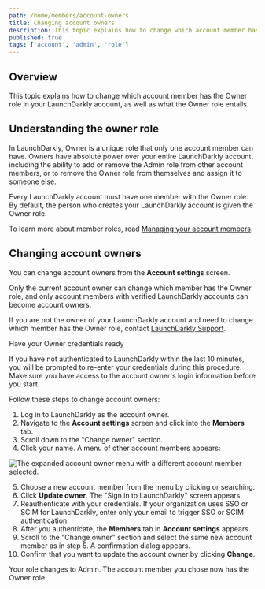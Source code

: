 ```yaml
---
path: /home/members/account-owners
title: Changing account owners
description: This topic explains how to change which account member has the Owner role in your LaunchDarkly account, as well as what the Owner role entails.
published: true
tags: ['account', 'admin', 'role']
---
```


## Overview

This topic explains how to change which account member has the Owner role in your LaunchDarkly account, as well as what the Owner role entails.

## Understanding the owner role

In LaunchDarkly, Owner is a unique role that only one account member can have. Owners have absolute power over your entire LaunchDarkly account, including the ability to add or remove the Admin role from other account members, or to remove the Owner role from themselves and assign it to someone else.

Every LaunchDarkly account must have one member with the Owner role. By default, the person who creates your LaunchDarkly account is given the Owner role.

To learn more about member roles, read [Managing your account members](/home/members/managing).

## Changing account owners

You can change account owners from the **Account settings** screen.

Only the current account owner can change which member has the Owner role, and only account members with verified LaunchDarkly accounts can become account owners.

If you are not the owner of your LaunchDarkly account and need to change which member has the Owner role, contact [LaunchDarkly Support](https://support.launchdarkly.com/hc/en-us).

<Callout intent="info">
<CalloutTitle>Have your Owner credentials ready</CalloutTitle>
<CalloutDescription>

If you have not authenticated to LaunchDarkly within the last 10 minutes, you will be prompted to re-enter your credentials during this procedure. Make sure you have access to the account owner's login information before you start.

</CalloutDescription>
</Callout>

Follow these steps to change account owners:

1. Log in to LaunchDarkly as the account owner.
2. Navigate to the **Account settings** screen and click into the **Members** tab.
3. Scroll down to the "Change owner" section.
4. Click your name. A menu of other account members appears:

![The expanded account owner menu with a different account member selected.](account-settings-team-change-owner-menu.png)

5. Choose a new account member from the menu by clicking or searching.
6. Click **Update owner**. The "Sign in to LaunchDarkly" screen appears.
7. Reauthenticate with your credentials. If your organization uses SSO or SCIM for LaunchDarkly, enter only your email to trigger SSO or SCIM authentication.
8. After you authenticate, the **Members** tab in **Account settings** appears.
9. Scroll to the "Change owner" section and select the same new account member as in step 5. A confirmation dialog appears.
10. Confirm that you want to update the account owner by clicking **Change**.

Your role changes to Admin. The account member you chose now has the Owner role.
